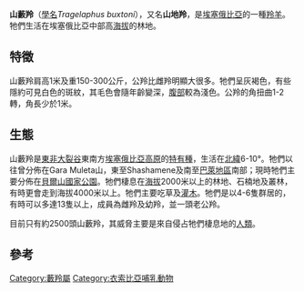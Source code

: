 {{Speciesbox
| name = 山藪羚
| image = Tragelaphus buxtoni.jpg
| status = EN
| trend = unknown
| status_system = iucn3.1
| status_ref = <ref name=iucn>{{IUCN2010|assessors=Sillero-Zubiri, C.|year=2008|id=22046|version=2010.4|title=Tragelaphus buxtoni|downloaded=2011-01-08}}</ref>
| genus = Tragelaphus
| species = buxtoni
| authority = ([[理查德·莱德克|Lydekker]], 1910)
}}

'''山藪羚'''（[[學名|學名]]''Tragelaphus buxtoni''），又名'''山地羚'''，是[[埃塞俄比亞|埃塞俄比亞]]的一種[[羚羊|羚羊]]。牠們生活在埃塞俄比亞中部高[[海拔|海拔]]的林地。

==特徵==
山藪羚肩高1米及重150-300公斤，公羚比雌羚明顯大很多。牠們呈灰褐色，有些隱約可見白色的斑紋，其毛色會隨年齡變深，[[腹部|腹部]]較為淺色。公羚的角扭曲1-2轉，角長少於1米。

==生態==
山藪羚是[[東非大裂谷|東非大裂谷]]東南方[[埃塞俄比亞高原|埃塞俄比亞高原]]的[[特有種|特有種]]，生活在[[北緯|北緯]]6-10°。牠們以往曾分佈在Gara Muleta山，東至Shashamene及南至[[巴萊地區|巴萊地區]]南部；現時牠們主要分佈在[[貝爾山國家公園|貝爾山國家公園]]。牠們棲息在[[海拔|海拔]]2000米以上的林地、石楠地及叢林，有時更會走到海拔4000米以上。牠們主要吃草及[[灌木|灌木]]。牠們是以4-6隻群居的，有時可以多達13隻以上，成員為雌羚及幼羚，並一頭老公羚。

目前只有約2500頭山藪羚，其威脅主要是來自侵占牠們棲息地的[[人類|人類]]。

==參考==
{{reflist}}

{{Artiodactyla|R.4}}
{{Taxonbar|from=Q255576}}

[[Category:藪羚屬|Category:藪羚屬]]
[[Category:衣索比亞哺乳動物|Category:衣索比亞哺乳動物]]